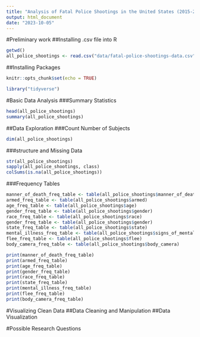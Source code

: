 ```yaml
---
title: "Analysis of Fatal Police Shootings in the United States (2015-2022)"
output: html_document
date: "2023-10-05"
---
```


#Preliminary work
##Installing .csv file into R
```r
getwd()
all_police_shootings <- read.csv("data/fatal-police-shootings-data.csv")
```

##Installing Packages
```r
knitr::opts_chunk$set(echo = TRUE)

library("tidyverse")
```

#Basic Data Analysis
###Summary Statistics
```r
head(all_police_shootings)
summary(all_police_shootings)
```

##Data Exploration
###Count Number of Subjects
```r
dim(all_police_shootings)
```


###structure and Missing Data
```r
str(all_police_shootings)
sapply(all_police_shootings, class)
colSums(is.na(all_police_shootings))
```

###Frequency Tables
```r
manner_of_death_freq_table <- table(all_police_shootings$manner_of_death)
armed_freq_table <- table(all_police_shootings$armed)
age_freq_table <- table(all_police_shootings$age)
gender_freq_table <- table(all_police_shootings$gender)
race_freq_table <- table(all_police_shootings$race)
gender_freq_table <- table(all_police_shootings$gender)
state_freq_table <- table(all_police_shootings$state)
mental_illness_freq_table <- table(all_police_shootings$signs_of_mental_illness)
flee_freq_table <- table(all_police_shootings$flee)
body_camera_freq_table <- table(all_police_shootings$body_camera)

print(manner_of_death_freq_table)
print(armed_freq_table)
print(age_freq_table)
print(gender_freq_table)
print(race_freq_table)
print(state_freq_table)
print(mental_illness_freq_table)
print(flee_freq_table)
print(body_camera_freq_table)
```





#Visualizing Clean Data
##Data Cleaning and Manipulation
##Data Visualization

#Possible Research Questions
